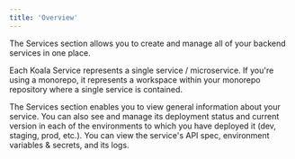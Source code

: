 ```yaml
---
title: 'Overview'
---
```


The Services section allows you to create and manage all of your backend services in one place.

Each Koala Service represents a single service / microservice. If you're using a monorepo, it represents a workspace within your monorepo repository where a single service is contained.

The Services section enables you to view general information about your service. You can also see and manage its deployment status and current version in each of the environments to which you have deployed it (dev, staging, prod, etc.).
You can view the service's API spec, environment variables & secrets, and its logs.
